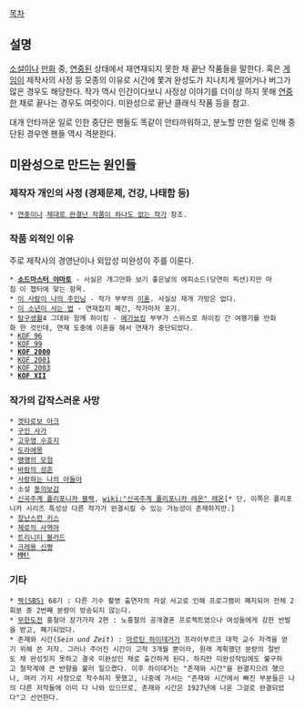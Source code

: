 [[목차]]

== 설명 ==
[[소설]]이나 [[만화]] 중, [[연중]]된 상태에서 재연재되지 못한 채 끝난 작품들을 말한다. 혹은 [[게임]]이 제작사의 사정 등 모종의 이유로 시간에 쫓겨 완성도가 지나치게 떨어거나 버그가 많은 경우도 해당한다.
작가 역시 인간이다보니 사정상 이야기를 더이상 하지 못해 [[연중]]한 채로 끝나는 경우도 여럿이다. 미완성으로 끝난 클래식 작품 등을 참고. 

대개 안타까운 일로 인한 중단은 팬들도 똑같이 안타까워하고, 분노할 만한 일로 인해 중단된 경우엔 팬들 역시 격분한다.

== 미완성으로 만드는 원인들 ==
=== 제작자 개인의 사정 (경제문제, 건강, 나태함 등) ===
 * [[연중]]이나 [[제대로 완결난 작품이 하나도 없는 작가]] 참조.

=== 작품 외적인 이유 ===
주로 제작사의 경영난이나 외압성 미완성이 주를 이룬다.

 * '''[[소드마스터 야마토]]''' - 사실은 개그만화 보기 좋은날의 에피소드(당연히 픽션)지만 마침 이 챕터에 맞는 항목.
 * [[이 사람이 나의 주인님]] - 작가 부부의 [[이혼]]. 사실상 재개 가망은 없다.
 * [[이 소년이 사는 법]] - 연재잡지 폐간, 작가마저 포기.
 * [[탐구생활]]4 그대와 함께 하이킹 - [[메가쑈킹]] 부부가 스위스로 하이킹 간 여행기를 만화화 한 것인데, 연재 도중에 이혼을 해서 연재가 중단되었다.
 * [[KOF 96]]
 * [[KOF 99]]
 * '''[[KOF 2000]]'''
 * [[KOF 2001]]
 * [[KOF 2003]]
 * '''[[KOF XII]]'''

=== 작가의 갑작스러운 사망 ===
 * [[겟타로보 아크]]
 * [[구인 사가]] 
 * [[고우영 수호지]]
 * [[도라에몽]]
 * [[땡땡의 모험]]
 * [[바람의 성흔]]
 * [[사랑하는 나의 아들아]]
 * 소설 [[동의보감]]
 * [[신곡주계 폴리포니카 블랙]], [[wiki:"신곡주계 폴리포니카 레온" 레온]][* 단, 이쪽은 폴리포니카 시리즈 특성상 다른 작가가 완결시킬 수 있는 가능성이 존재하지만.]
 * [[장난스런 키스]]
 * [[제로의 사역마]]
 * [[트리니티 블러드]]
 * [[크레용 신짱]]
 * [[MM!]]

=== 기타 ===
 * [[짝(SBS)]] 68기 : 다른 기수 촬영 출연자의 자살 사고로 인해 프로그램이 폐지되어 전체 2회분 중 2번째 분량이 방송되지 않는다.
 * [[무한도전]] 홍철아 장가가자 2편 : 노홍철의 공개결혼 프로젝트였으나 여성들에게 강한 반발을 받고, 폐기되었다.
 * 존재와 시간(''Sein und Zeit'') : [[마르틴 하이데거]]가 프라이부르크 대학 교수 자격을 얻기 위해 쓴 저작. 그러나 주어진 시간이 고작 3개월 뿐이라, 원래 계획했던 분량의 절반도 채 완성짓지 못하고 결국 미완성인 채로 출간하게 된다. 하지만 미완성작임에도 불구하고 철학계에 큰 반향을 불러 일으켰다. 이후 하이데거는 "존재와 시간"을 완결지으려 했으나, 여러 가지 사정으로 착수하지 못했고, 나중에 가서는 "존재와 시간에서 빠진 부분들은 나의 다른 저작들에 이미 다 나와 있으므로, 존재와 시간은 1927년에 나온 그걸로 완결되었다"고 선언한다.
